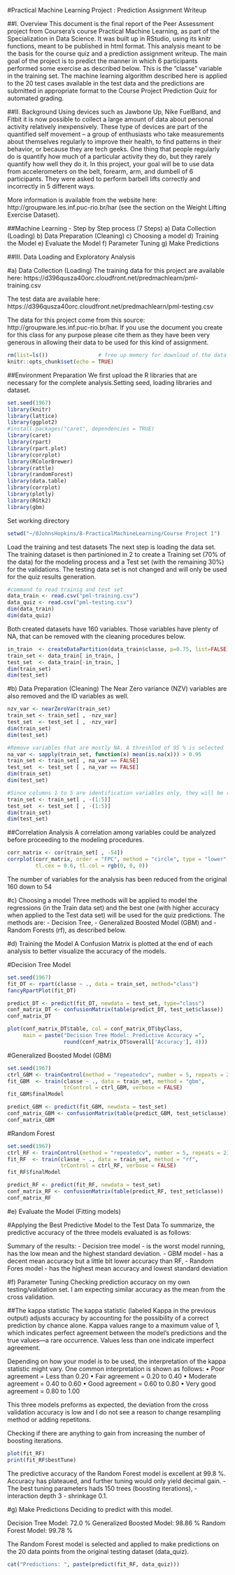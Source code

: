 #Practical Machine Learning Project : Prediction Assignment Writeup

##I. Overview
This document is the final report of the Peer Assessment project from Coursera’s course Practical Machine Learning, as part of the Specialization in Data Science. It was built up in RStudio, using its knitr functions, meant to be published in html format. This analysis meant to be the basis for the course quiz and a prediction assignment writeup. The main goal of the project is to predict the manner in which 6 participants performed some exercise as described below. This is the “classe” variable in the training set. The machine learning algorithm described here is applied to the 20 test cases available in the test data and the predictions are submitted in appropriate format to the Course Project Prediction Quiz for automated grading.

##II. Background
Using devices such as Jawbone Up, Nike FuelBand, and Fitbit it is now possible to collect a large amount of data about personal activity relatively inexpensively. These type of devices are part of the quantified self movement – a group of enthusiasts who take measurements about themselves regularly to improve their health, to find patterns in their behavior, or because they are tech geeks. One thing that people regularly do is quantify how much of a particular activity they do, but they rarely quantify how well they do it. In this project, your goal will be to use data from accelerometers on the belt, forearm, arm, and dumbell of 6 participants. They were asked to perform barbell lifts correctly and incorrectly in 5 different ways. 

More information is available from the website here: http://groupware.les.inf.puc-rio.br/har (see the section on the Weight Lifting Exercise Dataset).

##Machine Learning - Step by Step process (7 Steps)
a) Data Collection (Loading)
b) Data Preparation (Cleaning)
c) Choosing a model
d) Training the Model
e) Evaluate the Model
f) Parameter Tuning
g) Make Predictions

##III. Data Loading and Exploratory Analysis

#a) Data Collection (Loading)
The training data for this project are available here:
https://d396qusza40orc.cloudfront.net/predmachlearn/pml-training.csv

The test data are available here: 
https://d396qusza40orc.cloudfront.net/predmachlearn/pml-testing.csv

The data for this project come from this source: http://groupware.les.inf.puc-rio.br/har. If you use the document you create for this class for any purpose please cite them as they have been very generous in allowing their data to be used for this kind of assignment.
```{r setup, include=TRUE}
rm(list=ls())                # free up memory for download of the data sets
knitr::opts_chunk$set(echo = TRUE)
```
##Environment Preparation
We first upload the R libraries that are necessary for the complete analysis.Setting seed, loading libraries and dataset.
```{r, include=T, echo=T,results=F, message=F}
set.seed(1967) 
library(knitr)
library(lattice)
library(ggplot2)
#install.packages("caret", dependencies = TRUE)
library(caret)
library(rpart)
library(rpart.plot)
library(corrplot)
library(RColorBrewer)
library(rattle)
library(randomForest)
library(data.table)
library(corrplot)
library(plotly)
library(RGtk2)
library(gbm)
```

Set working directory
```{r}
setwd("~/0JohnsHopkins/8-PracticalMachineLearning/Course Project I")
```

Load the training and test datasets
The next step is loading the data set. The training dataset is then partinioned in 2 to create a Training set (70% of the data) for the modeling process and a Test set (with the remaining 30%) for the validations. The testing data set is not changed and will only be used for the quiz results generation.
```{r}
#command to read trainig and test set
data_train <- read.csv("pml-training.csv")
data_quiz <- read.csv("pml-testing.csv")
dim(data_train)
dim(data_quiz)
```
Both created datasets have 160 variables. Those variables have plenty of NA, that can be removed with the cleaning procedures below. 

```{r}
in_train  <- createDataPartition(data_train$classe, p=0.75, list=FALSE)
train_set <- data_train[ in_train, ]
test_set  <- data_train[-in_train, ]
dim(train_set)
dim(test_set)
```

#b) Data Preparation (Cleaning)
The Near Zero variance (NZV) variables are also removed and the ID variables as well.
```{r}
nzv_var <- nearZeroVar(train_set)
train_set <- train_set[ , -nzv_var]
test_set  <- test_set [ , -nzv_var]
dim(train_set)
dim(test_set)
```
```{r}
#Remove variables that are mostly NA. A threshlod of 95 % is selected
na_var <- sapply(train_set, function(x) mean(is.na(x))) > 0.95
train_set <- train_set[ , na_var == FALSE]
test_set  <- test_set [ , na_var == FALSE]
dim(train_set)
dim(test_set)
```
```{r}
#Since columns 1 to 5 are identification variables only, they will be removed as well
train_set <- train_set[ , -(1:5)]
test_set  <- test_set [ , -(1:5)]
dim(train_set)
dim(test_set)
```

##Correlation Analysis
A correlation among variables could be analyzed before proceeding to the modeling procedures.
```{r}
corr_matrix <- cor(train_set[ , -54])
corrplot(corr_matrix, order = "FPC", method = "circle", type = "lower",
         tl.cex = 0.6, tl.col = rgb(0, 0, 0))
```
The number of variables for the analysis has been reduced from the original 160 down to 54

#c) Choosing a model
Three methods will be applied to model the regressions (in the Train data set) and the best one (with higher accuracy when applied to the Test data set) will be used for the quiz predictions. 
The methods are: 
- Decision Tree, 
- Generalized Boosted Model (GBM) and 
- Random Forests (rf), as described below. 

#d) Training the Model
A Confusion Matrix is plotted at the end of each analysis to better visualize the accuracy of the models.

#Decision Tree Model
```{r}
set.seed(1967)
fit_DT <- rpart(classe ~ ., data = train_set, method="class")
fancyRpartPlot(fit_DT)
```

```{r}
predict_DT <- predict(fit_DT, newdata = test_set, type="class")
conf_matrix_DT <- confusionMatrix(table(predict_DT, test_set$classe))
conf_matrix_DT
```

```{r}
plot(conf_matrix_DT$table, col = conf_matrix_DT$byClass, 
     main = paste("Decision Tree Model: Predictive Accuracy =",
                  round(conf_matrix_DT$overall['Accuracy'], 4)))
```

#Generalized Boosted Model (GBM)
```{r}
set.seed(1967)
ctrl_GBM <- trainControl(method = "repeatedcv", number = 5, repeats = 2)
fit_GBM  <- train(classe ~ ., data = train_set, method = "gbm",
                  trControl = ctrl_GBM, verbose = FALSE)
fit_GBM$finalModel
```

```{r}
predict_GBM <- predict(fit_GBM, newdata = test_set)
conf_matrix_GBM <- confusionMatrix(table(predict_GBM, test_set$classe))
conf_matrix_GBM
```

#Random Forest
```{r}
set.seed(1967)
ctrl_RF <- trainControl(method = "repeatedcv", number = 5, repeats = 2)
fit_RF  <- train(classe ~ ., data = train_set, method = "rf",
                 trControl = ctrl_RF, verbose = FALSE)
fit_RF$finalModel
```

```{r}
predict_RF <- predict(fit_RF, newdata = test_set)
conf_matrix_RF <- confusionMatrix(table(predict_RF, test_set$classe))
conf_matrix_RF
```

#e) Evaluate the Model (Fitting models)

#Applying the Best Predictive Model to the Test Data
To summarize, the predictive accuracy of the three models evaluated is as follows:

Summary of the results:
- Decision tree model     - is the worst model running, has the low mean and the highest standard deviation.
- GBM model               - has a decent mean accuracy but a little bit lower accuracy than RF,
- Random Fores model      - has the highest mean accuracy and lowest standard deviation

#f) Parameter Tuning
Checking prediction accuracy on my own testing/validation set. I am expecting similar accuracy as the mean from the cross validation.

##The kappa statistic 
The kappa statistic (labeled Kappa in the previous output) adjusts accuracy by accounting for the possibility of a correct prediction by chance alone. Kappa values range to a maximum value of 1, which indicates perfect agreement between the model's predictions and the true values—a rare occurrence. Values less than one indicate imperfect agreement. 

Depending on how your model is to be used, the interpretation of the kappa statistic might vary. One common interpretation is shown as follows: 
• Poor agreement = Less than 0.20 
• Fair agreement = 0.20 to 0.40 
• Moderate agreement = 0.40 to 0.60 
• Good agreement = 0.60 to 0.80 
• Very good agreement = 0.80 to 1.00

This three models preforms as expected, the deviation from the cross validation accuracy is low and I do not see a reason to change resampling method or adding repetitons.

Checking if there are anything to gain from increasing the number of boosting iterations.
```{r}
plot(fit_RF)
print(fit_RF$bestTune)
```

The predictive accuracy of the Random Forest model is excellent at 99.8 %.
Accuracy has plateaued, and further tuning would only yield decimal gain. 
- The best tuning parameters hads 150 trees (boosting iterations), 
- interaction depth 3
- shrinkage 0.1. 

#g) Make Predictions
Deciding to predict with this model.

Decision Tree Model: 72.0 %
Generalized Boosted Model: 98.86 %
Random Forest Model: 99.78 %

The Random Forest model is selected and applied to make predictions on the 20 data points from the original testing dataset (data_quiz).
```{r}
cat("Predictions: ", paste(predict(fit_RF, data_quiz)))
```